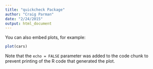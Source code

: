 ```yaml
---
title: "quickcheck Package"
author: "Craig Parman"
date: "2/24/2015"
output: html_document
---
```



You can also embed plots, for example:

```r
plot(cars)
```

Note that the `echo = FALSE` parameter was added to the code chunk to prevent printing of the R code that generated the plot.
